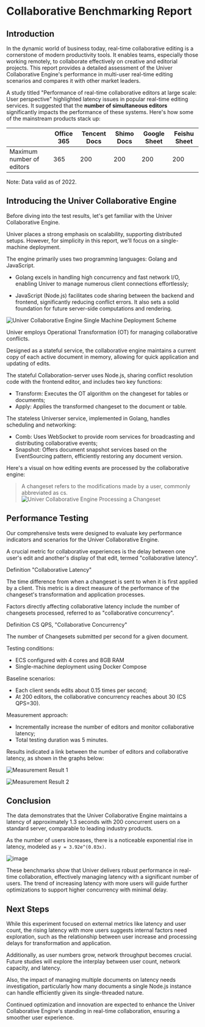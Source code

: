
# Collaborative Benchmarking Report

<BadgeGroup values={[UniverTypes.GENERAL]} value={UniverTypes.GENERAL} />

## Introduction

In the dynamic world of business today, real-time collaborative editing is a cornerstone of modern productivity tools. It enables teams, especially those working remotely, to collaborate effectively on creative and editorial projects. This report provides a detailed assessment of the Univer Collaborative Engine's performance in multi-user real-time editing scenarios and compares it with other market leaders.

A study titled "Performance of real-time collaborative editors at large scale: User perspective" highlighted latency issues in popular real-time editing services. It suggested that the **number of simultaneous editors** significantly impacts the performance of these systems. Here's how some of the mainstream products stack up:

|                  | Office 365 | Tencent Docs | Shimo Docs | Google Sheet | Feishu Sheet |
|------------------|------------|----------|----------|--------------|----------|
| Maximum number of editors | 365        | 200      | 200      | 200          | 200      |

Note: Data valid as of 2022.

## Introducing the Univer Collaborative Engine

Before diving into the test results, let's get familiar with the Univer Collaborative Engine.

Univer places a strong emphasis on scalability, supporting distributed setups. However, for simplicity in this report, we'll focus on a single-machine deployment.

The engine primarily uses two programming languages: Golang and JavaScript.

- Golang excels in handling high concurrency and fast network I/O, enabling Univer to manage numerous client connections effortlessly;

- JavaScript (Node.js) facilitates code sharing between the backend and frontend, significantly reducing conflict errors. It also sets a solid foundation for future server-side computations and rendering.

![Univer Collaborative Engine Single Machine Deployment Scheme](./collaborative-benchmark/image1.png)

Univer employs Operational Transformation (OT) for managing collaborative conflicts.

Designed as a stateful service, the collaborative engine maintains a current copy of each active document in memory, allowing for quick application and updating of edits.

The stateful Collaboration-server uses Node.js, sharing conflict resolution code with the frontend editor, and includes two key functions:

- Transform: Executes the OT algorithm on the changeset for tables or documents;
- Apply: Applies the transformed changeset to the document or table.

The stateless Universer service, implemented in Golang, handles scheduling and networking:

- Comb: Uses WebSocket to provide room services for broadcasting and distributing collaborative events;
- Snapshot: Offers document snapshot services based on the EventSourcing pattern, efficiently restoring any document version.

Here's a visual on how editing events are processed by the collaborative engine:

> A changeset refers to the modifications made by a user, commonly abbreviated as cs.
![Univer Collaborative Engine Processing a Changeset](./collaborative-benchmark/image2.png)

## Performance Testing

Our comprehensive tests were designed to evaluate key performance indicators and scenarios for the Univer Collaborative Engine.

A crucial metric for collaborative experiences is the delay between one user's edit and another's display of that edit, termed "collaborative latency".

<Callout emoji="⏰">
  Definition "Collaborative Latency"

  The time difference from when a changeset is sent to when it is first applied by a client.
  This metric is a direct measure of the performance of the changeset's transformation and application processes.
</Callout>

Factors directly affecting collaborative latency include the number of changesets processed, referred to as "collaborative concurrency".

<Callout emoji="🚀">
  Definition CS QPS, "Collaborative Concurrency"

  The number of Changesets submitted per second for a given document.
</Callout>

Testing conditions:

- ECS configured with 4 cores and 8GB RAM
- Single-machine deployment using Docker Compose

Baseline scenarios:

- Each client sends edits about 0.15 times per second;
- At 200 editors, the collaborative concurrency reaches about 30 (CS QPS=30).

Measurement approach:

- Incrementally increase the number of editors and monitor collaborative latency;
- Total testing duration was 5 minutes.

Results indicated a link between the number of editors and collaborative latency, as shown in the graphs below:

![Measurement Result 1](./collaborative-benchmark/image3.png)

![Measurement Result 2](./collaborative-benchmark/image4.png)

## Conclusion

The data demonstrates that the Univer Collaborative Engine maintains a latency of approximately 1.3 seconds with 200 concurrent users on a standard server, comparable to leading industry products.

As the number of users increases, there is a noticeable exponential rise in latency, modeled as `y = 3.92e^(0.03x)`.

![image](./collaborative-benchmark/image5.png)

These benchmarks show that Univer delivers robust performance in real-time collaboration, effectively managing latency with a significant number of users. The trend of increasing latency with more users will guide further optimizations to support higher concurrency with minimal delay.

## Next Steps

While this experiment focused on external metrics like latency and user count, the rising latency with more users suggests internal factors need exploration, such as the relationship between user increase and processing delays for transformation and application.

Additionally, as user numbers grow, network throughput becomes crucial. Future studies will explore the interplay between user count, network capacity, and latency.

Also, the impact of managing multiple documents on latency needs investigation, particularly how many documents a single Node.js instance can handle efficiently given its single-threaded nature.

Continued optimization and innovation are expected to enhance the Univer Collaborative Engine's standing in real-time collaboration, ensuring a smoother user experience.

